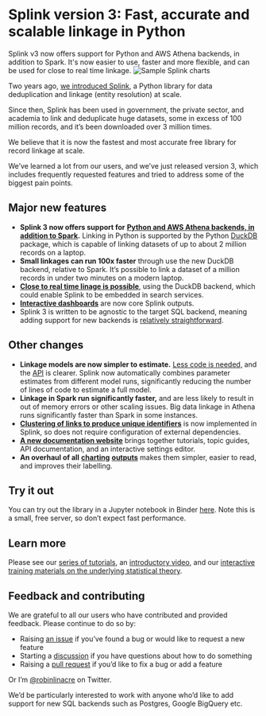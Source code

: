 
# **Splink version 3: Fast, accurate and scalable linkage in Python**

<Subtitle>
  Splink v3 now offers support for Python and AWS Athena backends, in addition
  to Spark. It's now easier to use, faster and more flexible, and can be used
  for close to real time linkage.
</Subtitle>
<img src={imageUrl} alt="Sample Splink charts" style="margin-bottom:0;" />

Two years ago, [we introduced Splink](https://medium.com/p/93d0f095001f), a Python library for data deduplication and linkage (entity resolution) at scale.

Since then, Splink has been used in government, the private sector, and academia to link and deduplicate huge datasets, some in excess of 100 million records, and it’s been downloaded over 3 million times.

We believe that it is now the fastest and most accurate free library for record linkage at scale.

We’ve learned a lot from our users, and we’ve just released version 3, which includes frequently requested features and tried to address some of the biggest pain points.

## Major new features

- **Splink 3 now offers support for** [**Python and AWS Athena backends, in addition to Spark**](https://moj-analytical-services.github.io/splink/topic_guides/backends.html)**.** Linking in Python is supported by the Python [DuckDB](https://pypi.org/project/duckdb/) package, which is capable of linking datasets of up to about 2 million records on a laptop.
- **Small linkages can run 100x faster** through use the new DuckDB backend, relative to Spark. It’s possible to link a dataset of a million records in under two minutes on a modern laptop.
- [**Close to real time linage is possible**](https://moj-analytical-services.github.io/splink/demos/real_time_record_linkage.html), using the DuckDB backend, which could enable Splink to be embedded in search services.
- [**Interactive dashboards**](https://moj-analytical-services.github.io/splink/demos/04_Visualising_predictions.html) are now core Splink outputs.
- Splink 3 is written to be agnostic to the target SQL backend, meaning adding support for new backends is [relatively straightforward](https://github.com/moj-analytical-services/splink/blob/master/splink/duckdb/duckdb_linker.py).

## Other changes

- **Linkage models are now simpler to estimate.** [Less code is needed,](https://moj-analytical-services.github.io/splink/index.html#quickstart) and the [API](https://moj-analytical-services.github.io/splink/linker.html) is clearer. Splink now automatically combines parameter estimates from different model runs, significantly reducing the number of lines of code to estimate a full model.
- **Linkage in Spark run significantly faster,** and are less likely to result in out of memory errors or other scaling issues. Big data linkage in Athena runs significantly faster than Spark in some instances.
- [**Clustering of links to produce unique identifiers**](https://moj-analytical-services.github.io/splink/linkerpred.html#splink.linker.Linker.cluster_pairwise_predictions_at_threshold) is now implemented in Splink, so does not require configuration of external dependencies.
- [**A new documentation website**](https://moj-analytical-services.github.io/splink) brings together tutorials, topic guides, API documentation, and an interactive settings editor.
- **An overhaul of all** [**charting**](https://moj-analytical-services.github.io/splink) [**outputs**](https://moj-analytical-services.github.io/splink) makes them simpler, easier to read, and improves their labelling.

## Try it out

You can try out the library in a Jupyter notebook in Binder [here](https://mybinder.org/v2/gh/moj-analytical-services/splink_demos/master?urlpath=lab). Note this is a small, free server, so don’t expect fast performance.

## Learn more

Please see our [series of tutorials](https://moj-analytical-services.github.io/splink/demos/00_Tutorial_Introduction.html), an [introductory video,](https://www.youtube.com/watch?v=msz3T741KQI) and our [interactive training materials on the underlying statistical theory](https://www.robinlinacre.com/probabilistic_linkage/).

## Feedback and contributing

We are grateful to all our users who have contributed and provided feedback. Please continue to do so by:

- Raising [an issue](https://github.com/moj-analytical-services/splink/issues) if you’ve found a bug or would like to request a new feature
- Starting a [discussion](https://github.com/moj-analytical-services/splink/discussions) if you have questions about how to do something
- Raising a [pull request](https://github.com/moj-analytical-services/splink/pulls) if you’d like to fix a bug or add a feature

Or I’m [@robinlinacre](https://twitter.com/RobinLinacre) on Twitter.

We’d be particularly interested to work with anyone who’d like to add support for new SQL backends such as Postgres, Google BigQuery etc.
